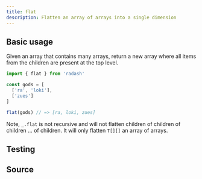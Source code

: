 ```yaml
---
title: flat
description: Flatten an array of arrays into a single dimension
---
```



## Basic usage

Given an array that contains many arrays, return a new array where all items from the children are present at the top level.

```ts
import { flat } from 'radash'

const gods = [
  ['ra', 'loki'],
  ['zues']
]

flat(gods) // => [ra, loki, zues]
```

Note, `_.flat` is not recursive and will not flatten children of children of children ... of children. It will only flatten `T[][]` an array of arrays.

## Testing

<TestingLinkAndPreview module="array" func="flat" />

## Source

<SourceLinkAndPreview module="array" func="flat" />